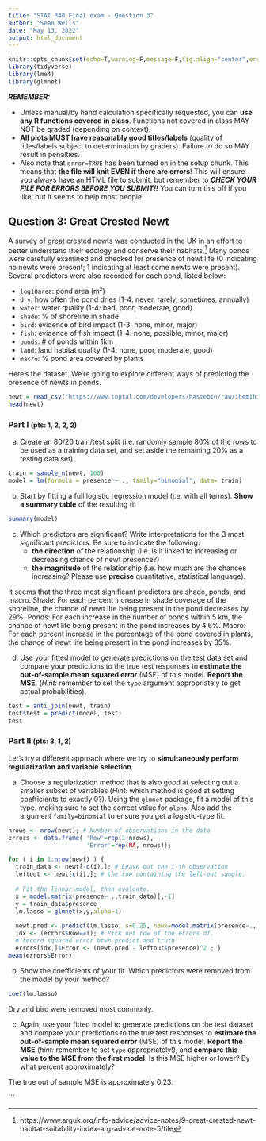 ```yaml
---
title: "STAT 340 Final exam - Question 3"
author: "Sean Wells"
date: "May 13, 2022"
output: html_document
---
```


```r
knitr::opts_chunk$set(echo=T,warning=F,message=F,fig.align="center",error=T)
library(tidyverse)
library(lme4)
library(glmnet)
```



***REMEMBER:***


 - Unless manual/by hand calculation specifically requested, you can **use any R functions covered in class**. Functions not covered in class MAY NOT be graded (depending on context).
 - **All plots MUST have reasonably good titles/labels** (quality of titles/labels subject to determination by graders). Failure to do so MAY result in penalties.
 - Also note that `error=TRUE` has been turned on in the setup chunk. This means that **the file will knit EVEN if there are errors**! This will ensure you always have an HTML file to submit, but remember to ***CHECK YOUR FILE FOR ERRORS BEFORE YOU SUBMIT!!*** You can turn this off if you like, but it seems to help most people.



## Question 3: Great Crested Newt


A survey of great crested newts was conducted in the UK in an effort to better understand their ecology and conserve their habitats.^[https://www.arguk.org/info-advice/advice-notes/9-great-crested-newt-habitat-suitability-index-arg-advice-note-5/file] Many ponds were carefully examined and checked for presence of newt life (0 indicating no newts were present; 1 indicating at least some newts were present). Several predictors were also recorded for each pond, listed below:

 - `log10area`: pond area (m²)
 - `dry`: how often the pond dries (1-4: never, rarely, sometimes, annually)
 - `water`: water quality (1-4: bad, poor, moderate, good)
 - `shade`: % of shoreline in shade
 - `bird`: evidence of bird impact (1-3: none, minor, major)
 - `fish`: evidence of fish impact (1-4: none, possible, minor, major)
 - `ponds`: # of ponds within 1km
 - `land`: land habitat quality (1-4: none, poor, moderate, good)
 - `macro`: % pond area covered by plants

Here's the dataset. We're going to explore different ways of predicting the presence of newts in ponds.

```r
newt = read_csv("https://www.toptal.com/developers/hastebin/raw/ihemihizal")
head(newt)
```



### Part I <small>(pts: 1, 2, 2, 2)</small>


a. Create an 80/20 train/test split (i.e. randomly sample 80% of the rows to be used as a training data set, and set aside the remaining 20% as a testing data set).

```r
train = sample_n(newt, 160)
model = lm(formula = presence ~ ., family="binomial", data= train)
```



b. Start by fitting a full logistic regression model (i.e. with all terms). **Show a summary table** of the resulting fit

```r
summary(model)
```

c. Which predictors are significant? Write interpretations for the 3 most significant predictors. Be sure to indicate the following:
   - **the direction** of the relationship (i.e. is it linked to increasing or decreasing chance of newt presence?)
   - **the magnitude** of the relationship (i.e. how much are the chances increasing? Please use **precise** quantitative, statistical language).
   
It seems that the three most significant predictors are shade, ponds, and macro. 
Shade: For each percent increase in shade coverage of the shoreline, the chance of newt life being present in the pond decreases by 29%. 
Ponds: For each increase in the number of ponds within 5 km, the chance of newt life being present in the pond increases by 4.6%.
Macro: For each percent increase in the percentage of the pond covered in plants, the chance of newt life being present in the pond increases by 35%.

d. Use your fitted model to generate predictions on the test data set and compare your predictions to the true test responses to **estimate the out-of-sample mean squared error** (MSE) of this model. **Report the MSE**. (*Hint:* remember to set the `type` argument appropriately to get actual probabilities).

```r
test = anti_join(newt, train)
test$test = predict(model, test)
test
```

### Part II <small>(pts: 3, 1, 2)</small>


Let's try a different approach where we try to **simultaneously perform regularization and variable selection**.

a. Choose a regularization method that is also good at selecting out a smaller subset of variables (*Hint:* which method is good at setting coefficients to exactly 0?). Using the `glmnet` package, fit a model of this type, making sure to set the correct value for `alpha`. Also add the argument `family=binomial` to ensure you get a logistic-type fit.

```r
nrows <- nrow(newt); # Number of observations in the data
errors <- data.frame( 'Row'=rep(1:nrows),
                      'Error'=rep(NA, nrows));

for ( i in 1:nrow(newt) ) {
  train_data <- newt[-c(i),]; # Leave out the i-th observation
  leftout <- newt[c(i),]; # the row containing the left-out sample.
  
  # Fit the linear model, then evaluate.
  x = model.matrix(presence~ .,train_data)[,-1]
  y = train_data$presence
  lm.lasso = glmnet(x,y,alpha=1)
  
  newt.pred <- predict(lm.lasso, s=0.25, newx=model.matrix(presence~., leftout)[,-1]);
  idx <- (errors$Row==i); # Pick out row of the errors df.
  # record squared error btwn predict and truth
  errors[idx,]$Error <- (newt.pred - leftout$presence)^2 ; }
mean(errors$Error)
```

b. Show the coefficients of your fit. Which predictors were removed from the model by your method? 

```r
coef(lm.lasso)
```

Dry and bird were removed most commonly. 

c. Again, use your fitted model to generate predictions on the test dataset and compare your predictions to the true test responses to **estimate the out-of-sample mean squared error** (MSE) of this model. **Report the MSE** (*hint:* remember to set `type` appropriately!), and **compare this value to the MSE from the first model**. Is this MSE higher or lower? By what percent approximately?

The true out of sample MSE is approximately 0.23. 

```